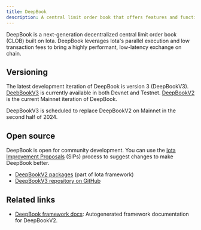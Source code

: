 ```yaml
---
title: DeepBook
description: A central limit order book that offers features and functionality for marketplaces on Iota. Token exchanges leveraging the layer can feature transparency, a full range of trading options, and customer privacy.
---
```



DeepBook is a next-generation decentralized central limit order book (CLOB) built on Iota. DeepBook leverages Iota's parallel execution and low transaction fees to bring a highly performant, low-latency exchange on chain. 

## Versioning

The latest development iteration of DeepBook is version 3 (DeepBookV3). [DeebBookV3](./deepbookv3.mdx) is currently available in both Devnet and Testnet. [DeepBookV2](./deepbookv2.mdx) is the current Mainnet iteration of DeepBook. 

DeepBookV3 is scheduled to replace DeepBookV2 on Mainnet in the second half of 2024. 

<DocCardList/>

## Open source

DeepBook is open for community development. You can use the [Iota Improvement Proposals](https://github.com/sui-foundation/sips?ref=blog.iota.io) (SIPs) process to suggest changes to make DeepBook better.

- [DeepBookV2 packages](https://github.com/iotaledger/iota/tree/main/crates/iota-framework/packages/deepbook) (part of Iota framework)
- [DeepBookV3 repository on GitHub](https://github.com/iotaledger/deepbookv3)


## Related links

- <a href="/references/framework/deepbook" data-no-link-check>DeepBook framework docs</a>: Autogenerated framework documentation for DeepBookV2.
